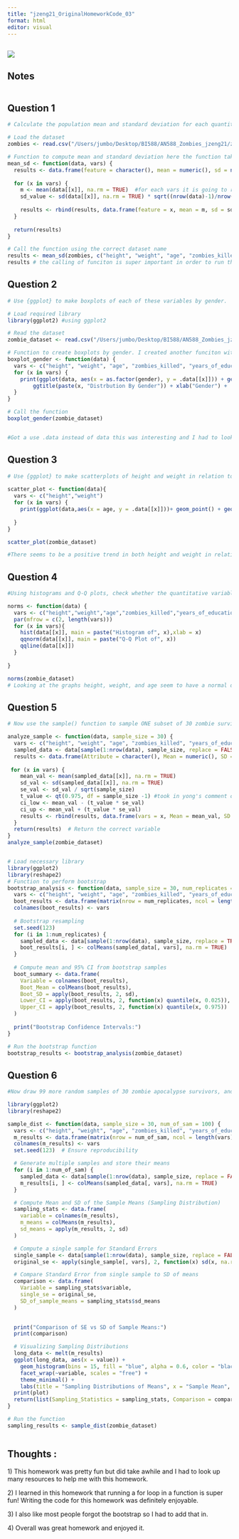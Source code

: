 ```yaml
---
title: "jzeng21_OriginalHomeworkCode_03"
format: html
editor: visual
---
```


## ![](Zombie.jpg)

## Notes

```         
```

## Question 1

```r
# Calculate the population mean and standard deviation for each quantitative random variable (height, weight, age, number of zombies killed, and years of education). NOTE: You will not want to use the built in var() and sd() commands as these are for samples.

# Load the dataset
zombies <- read.csv("/Users/jumbo/Desktop/BI588/AN588_Zombies_jzeng21/zombies.csv")

# Function to compute mean and standard deviation here the function takes in data, and vars. vars will be changable. Here It is running the functions on the vars "height", "weight", "age", "zombies_killed", "years_of_education"
mean_sd <- function(data, vars) { 
  results <- data.frame(feature = character(), mean = numeric(), sd = numeric(), stringsAsFactors = FALSE)
  
  for (x in vars) {  
    m <- mean(data[[x]], na.rm = TRUE)  #for each vars it is going to run the functions mean and sd value then bind the data.frame as results.
    sd_value <- sd(data[[x]], na.rm = TRUE) * sqrt((nrow(data)-1)/nrow(data))
    
    results <- rbind(results, data.frame(feature = x, mean = m, sd = sd_value, stringsAsFactors = FALSE))
  }
  
  return(results) 
}

# Call the function using the correct dataset name
results <- mean_sd(zombies, c("height", "weight", "age", "zombies_killed", "years_of_education")) 
results # the calling of funciton is super important in order to run the function. Here in the end I just give the vars during the final call but later you can see that I do change to a much simpler way of which vars I want to use
```

## Question 2

```r
# Use {ggplot} to make boxplots of each of these variables by gender.

# Load required library
library(ggplot2) #using ggplot2 

# Read the dataset
zombie_dataset <- read.csv("/Users/jumbo/Desktop/BI588/AN588_Zombies_jzeng21/zombies.csv")

# Function to create boxplots by gender. I created another funciton with a loop. Here you can see that I initialize what vars I want to take in and assign it to a variable called "vars". This is so that when I do the for loop I can call vars and it will take in what was stored inside.
boxplot_gender <- function(data) {
  vars <- c("height", "weight", "age", "zombies_killed", "years_of_education") 
  for (x in vars) {
    print(ggplot(data, aes(x = as.factor(gender), y = .data[[x]])) + geom_boxplot() +  # create a boxplot for each vars and have a specific name based on what vars it is already running on
        ggtitle(paste(x, "Distrbution By Gender")) + xlab("Gender") +  ylab(x))
  }
}

# Call the function
boxplot_gender(zombie_dataset)


#Got a use .data instead of data this was interesting and I had to look why. Apprently when using regular data it works outside of ggplot2 but not really well inside a aes which is ggplot2's asthetic mapping function. thus .data was recommended

```

## Question 3

```r
# Use {ggplot} to make scatterplots of height and weight in relation to age. Do these variables seem to be related? In what way? 
 
scatter_plot <- function(data){ 
  vars <- c("height","weight") 
  for (x in vars) {
    print(ggplot(data,aes(x = age, y = .data[[x]]))+ geom_point() + geom_smooth(method = "lm") + ggtitle(paste(x, "vs.Age")))
    
  }
}

scatter_plot(zombie_dataset)

#There seems to be a positive trend in both height and weight in relation to age. 
```

## Question 4

```r
#Using histograms and Q-Q plots, check whether the quantitative variables seem to be drawn from a normal distribution. Which seem to be and which do not (hint: not all are drawn from the normal distribution)? For those that are not normal, can you determine from which common distribution they are drawn?

norms <- function(data) {
  vars <- c("height","weight","age","zombies_killed","years_of_education")
  par(mfrow = c(2, length(vars)))
  for (x in vars){
    hist(data[[x]], main = paste("Histogram of", x),xlab = x)
    qqnorm(data[[x]], main = paste("Q-Q Plot of", x))
    qqline(data[[x]])
  }
  
}

norms(zombie_dataset) 
# Looking at the graphs height, weight, and age seem to have a normal distribution while zombies kills and years of education have skewness to the right. 
```

## Question 5

```r
# Now use the sample() function to sample ONE subset of 30 zombie survivors (without replacement) from this population and calculate the mean and sample standard deviation for each variable. Also estimate the standard error for each variable, and construct the 95% confidence interval for each mean. Note that for the variables that are not drawn from the normal distribution, you may need to base your estimate of the CIs on slightly different code than for the normal…

analyze_sample <- function(data, sample_size = 30) {
  vars <- c("height", "weight", "age", "zombies_killed", "years_of_education")
  sampled_data <- data[sample(1:nrow(data), sample_size, replace = FALSE), ]
  results <- data.frame(Attribute = character(), Mean = numeric(), SD = numeric(), SE = numeric(), Lower_CI = numeric(), Upper_CI = numeric(),  stringsAsFactors = FALSE)
  
 for (x in vars) {
    mean_val <- mean(sampled_data[[x]], na.rm = TRUE)
    sd_val <- sd(sampled_data[[x]], na.rm = TRUE)
    se_val <- sd_val / sqrt(sample_size)
    t_value <- qt(0.975, df = sample_size -1) #took in yong's comment on running 0.975 and not 0.95
    ci_low <- mean_val - (t_value * se_val)
    ci_up <- mean_val + (t_value * se_val)
    results <- rbind(results, data.frame(vars = x, Mean = mean_val, SD = sd_val, SE = se_val, Lower_CI = ci_low, Upper_CI = ci_up))
  }
  return(results)  # Return the correct variable
}
analyze_sample(zombie_dataset)


# Load necessary library
library(ggplot2)
library(reshape2)
# Function to perform bootstrap
bootstrap_analysis <- function(data, sample_size = 30, num_replicates = 1000) {
  vars <- c("height", "weight", "age", "zombies_killed", "years_of_education")
  boot_results <- data.frame(matrix(nrow = num_replicates, ncol = length(vars)))
  colnames(boot_results) <- vars
  
  # Bootstrap resampling
  set.seed(123)  
  for (i in 1:num_replicates) {
    sampled_data <- data[sample(1:nrow(data), sample_size, replace = TRUE), ]  # Resample with replacement
    boot_results[i, ] <- colMeans(sampled_data[, vars], na.rm = TRUE)
  }
  
  # Compute mean and 95% CI from bootstrap samples
  boot_summary <- data.frame(
    Variable = colnames(boot_results),
    Boot_Mean = colMeans(boot_results),
    Boot_SD = apply(boot_results, 2, sd),
    Lower_CI = apply(boot_results, 2, function(x) quantile(x, 0.025)),
    Upper_CI = apply(boot_results, 2, function(x) quantile(x, 0.975))
  )
  
  print("Bootstrap Confidence Intervals:")
}

# Run the bootstrap function
bootstrap_results <- bootstrap_analysis(zombie_dataset)


```

## Question 6

```r
#Now draw 99 more random samples of 30 zombie apocalypse survivors, and calculate the mean for each variable for each of these samples. Together with the first sample you drew, you now have a set of 100 means for each variable (each based on 30 observations), which constitutes a sampling distribution for each variable. What are the means and standard deviations of this distribution of means for each variable? How do the standard deviations of means compare to the standard errors estimated in [5]? What do these sampling distributions look like (a graph might help here)? Are they normally distributed? What about for those variables that you concluded were not originally drawn from a normal distribution?

library(ggplot2)
library(reshape2)

sample_dist <- function(data, sample_size = 30, num_of_sam = 100) {
  vars <- c("height", "weight", "age", "zombies_killed", "years_of_education")
  m_results <- data.frame(matrix(nrow = num_of_sam, ncol = length(vars)))
  colnames(m_results) <- vars
  set.seed(123)  # Ensure reproducibility

  # Generate multiple samples and store their means
  for (i in 1:num_of_sam) {
    sampled_data <- data[sample(1:nrow(data), sample_size, replace = FALSE), ]
    m_results[i, ] <- colMeans(sampled_data[, vars], na.rm = TRUE)
  }

  # Compute Mean and SD of the Sample Means (Sampling Distribution)
  sampling_stats <- data.frame(
    variable = colnames(m_results),
    m_means = colMeans(m_results),
    sd_means = apply(m_results, 2, sd)
  )

  # Compute a single sample for Standard Errors
  single_sample <- data[sample(1:nrow(data), sample_size, replace = FALSE), ]
  original_se <- apply(single_sample[, vars], 2, function(x) sd(x, na.rm = TRUE) / sqrt(sample_size))

  # Compare Standard Error from single sample to SD of means
  comparison <- data.frame(
    Variable = sampling_stats$variable,
    single_se = original_se,
    SD_of_sample_means = sampling_stats$sd_means
  )
  

  print("Comparison of SE vs SD of Sample Means:")
  print(comparison)

  # Visualizing Sampling Distributions
  long_data <- melt(m_results)
  ggplot(long_data, aes(x = value)) +
    geom_histogram(bins = 15, fill = "blue", alpha = 0.6, color = "black") +
    facet_wrap(~variable, scales = "free") +
    theme_minimal() +
    labs(title = "Sampling Distributions of Means", x = "Sample Mean", y = "Frequency")
  print(plot)
  return(list(Sampling_Statistics = sampling_stats, Comparison = comparison, Sample_Means = m_results))
}

# Run the function
sampling_results <- sample_dist(zombie_dataset)



```

## Thoughts :

1\) This homework was pretty fun but did take awhile and I had to look up many resources to help me with this homework.

2\) I learned in this homework that running a for loop in a function is super fun! Writing the code for this homework was definitely enjoyable.

3\) I also like most people forgot the bootstrap so I had to add that in.

4\) Overall was great homework and enjoyed it.
